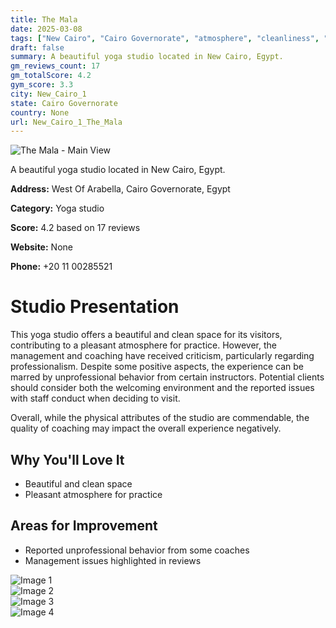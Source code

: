 ```yaml
---
title: The Mala
date: 2025-03-08
tags: ["New Cairo", "Cairo Governorate", "atmosphere", "cleanliness", "New Cairo 1"]  
draft: false
summary: A beautiful yoga studio located in New Cairo, Egypt.
gm_reviews_count: 17
gm_totalScore: 4.2
gym_score: 3.3
city: New_Cairo_1
state: Cairo Governorate
country: None
url: New_Cairo_1_The_Mala
---
```


<div className="aspect-[16/9] relative my-8">
  <img 
    src="https://lh5.googleusercontent.com/p/AF1QipMVbDSMVLNztKmmTbrAAaJp5IJZUxZLtmsvCwo=w1920-h1080-k-no"
    alt="The Mala - Main View"
    className="object-cover absolute inset-0 w-full h-full rounded-lg"
  />
</div>

A beautiful yoga studio located in New Cairo, Egypt.

**Address:** West Of Arabella, Cairo Governorate, Egypt

**Category:** Yoga studio

**Score:** 4.2 based on 17 reviews

**Website:** None

**Phone:** +20 11 00285521

# Studio Presentation

This yoga studio offers a beautiful and clean space for its visitors, contributing to a pleasant atmosphere for practice. However, the management and coaching have received criticism, particularly regarding professionalism. Despite some positive aspects, the experience can be marred by unprofessional behavior from certain instructors. Potential clients should consider both the welcoming environment and the reported issues with staff conduct when deciding to visit.

Overall, while the physical attributes of the studio are commendable, the quality of coaching may impact the overall experience negatively.

## Why You'll Love It

- Beautiful and clean space
- Pleasant atmosphere for practice

## Areas for Improvement

- Reported unprofessional behavior from some coaches
- Management issues highlighted in reviews

<div className="grid grid-cols-1 xl:grid-cols-2 gap-4 my-8">
<div className="aspect-[4/3] relative"><img src="https://lh5.googleusercontent.com/p/AF1QipNepIl3aCLG_jgjiSPTOdEVfEe1JcYKKiCxyu0=w1920-h1080-k-no" alt="Image 1" className="object-cover absolute inset-0 w-full h-full rounded-lg" /></div>
<div className="aspect-[4/3] relative"><img src="https://lh5.googleusercontent.com/p/AF1QipMqf6ImrVPexzKX1E0UCfc1sd83FuF9v9Q_NzA=w1920-h1080-k-no" alt="Image 2" className="object-cover absolute inset-0 w-full h-full rounded-lg" /></div>
<div className="aspect-[4/3] relative"><img src="https://lh5.googleusercontent.com/p/AF1QipO5YGxn6a8PppUHr7BXlxw-qObBf7ENOY0VDhY=w1920-h1080-k-no" alt="Image 3" className="object-cover absolute inset-0 w-full h-full rounded-lg" /></div>
<div className="aspect-[4/3] relative"><img src="https://lh5.googleusercontent.com/p/AF1QipPgM9ibGKH2t1cPfLKURehwemXUAfrLgoAp-K1Z=w1920-h1080-k-no" alt="Image 4" className="object-cover absolute inset-0 w-full h-full rounded-lg" /></div>
</div>